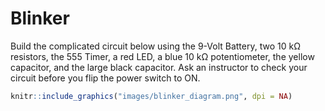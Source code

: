 # Blinker

Build the complicated circuit below using the 9-Volt Battery, two 10 kΩ resistors, the 555 Timer, a red LED, a blue 10 kΩ potentiometer, the yellow capacitor, and the large black capacitor.
Ask an instructor to check your circuit before you flip the power switch to ON.

```r
knitr::include_graphics("images/blinker_diagram.png", dpi = NA)
```
